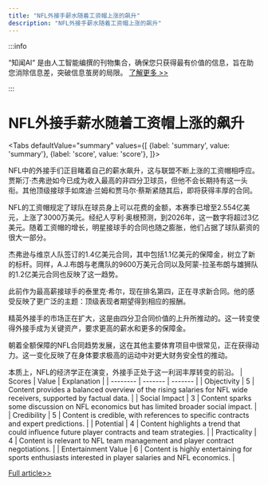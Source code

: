 ```yaml
---
title: "NFL外接手薪水随着工资帽上涨的飙升"
description: "NFL外接手薪水随着工资帽上涨的飙升"
---
```



:::info

“知闻AI“ 是由人工智能编撰的刊物集合，确保您只获得最有价值的信息，旨在助您消除信息差，突破信息茧房的局限。  [了解更多 >>](/)

:::

# NFL外接手薪水随着工资帽上涨的飙升


<Tabs
	defaultValue="summary"
	values={[
	{label: 'summary', value: 'summary'},
	{label: 'score', value: 'score'},
]}>
<TabItem value="summary">


NFL中的外接手们正目睹着自己的薪水飙升，这与联盟不断上涨的工资帽相呼应。贾斯汀·杰弗逊如今已成为收入最高的非四分卫球员，但他不会长期持有这一头衔。其他顶级接球手如席迪·兰姆和贾马尔·蔡斯紧随其后，即将获得丰厚的合同。

NFL的工资帽规定了球队在球员身上可以花费的金额，本赛季已增至2.554亿美元，上涨了3000万美元。经纪人亨利·奥根预测，到2026年，这一数字将超过3亿美元。随着工资帽的增长，明星接球手的合同也随之膨胀，他们占据了球队薪资的很大一部分。

杰弗逊与维京人队签订的1.4亿美元合同，其中包括1.1亿美元的保障金，树立了新的标杆。同样，A.J.布朗与老鹰队的9600万美元合同以及阿蒙-拉圣布朗与雄狮队的1.2亿美元合同也反映了这一趋势。

此前作为最高薪接球手的泰里克·希尔，现在排名第四，正在寻求新合同。他的感受反映了更广泛的主题：顶级表现者期望得到相应的报酬。

精英外接手的市场正在扩大，这是由四分卫合同价值的上升所推动的。这一转变使得外接手成为关键资产，要求更高的薪水和更多的保障金。

朝着全额保障的NFL合同趋势发展，这在其他主要体育项目中很常见，正在获得动力。这一变化反映了在身体要求极高的运动中对更大财务安全性的推动。

本质上，NFL的经济学正在演变，外接手正处于这一利润丰厚转变的前沿。
</TabItem>
<TabItem value="score">
	| Scores     | Value   | Explanation |
	| -------- | ------- | ------- |
	| Objectivity  | 5    | Content provides a balanced overview of the rising salaries for NFL wide receivers, supported by factual data.    |
	| Social Impact | 3     | Content sparks some discussion on NFL economics but has limited broader social impact.    |
	| Credibility    | 5    | Content is credible, with references to specific contracts and expert predictions.    |
	| Potential    | 4    | Content highlights a trend that could influence future player contracts and team strategies.    |
	| Practicality    | 4    | Content is relevant to NFL team management and player contract negotiations.    |
	| Entertainment Value    | 6    | Content is highly entertaining for sports enthusiasts interested in player salaries and NFL economics.    |
</TabItem>
</Tabs>

[Full article>>](https://apnews.com/article/nfl-receivers-contracts-justin-jefferson-2dfa478d011fd596993e24903c478d3e)
